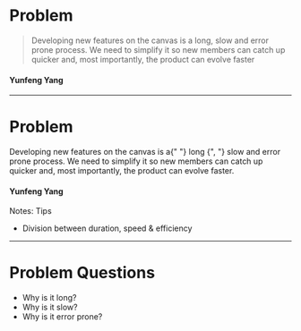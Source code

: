 # Problem

> Developing new features on the canvas is a long, slow and error prone process.
> We need to simplify it so new members can catch up quicker and, most importantly, the product can evolve faster

#### Yunfeng Yang

---

# Problem

<div style={{ borderLeft: "2px solid pink", paddingLeft: 20, fontSize: 44 }}>
  <font>
    Developing new features on the canvas is a{" "}
    <font style={{ color: "#B81D13", fontSize: 66 }}>long</font>
    {", "}
    <font style={{ color: "#008450", fontSize: 66 }}>slow</font> and
    <font style={{ color: "#EFB700", fontSize: 66 }}> error prone </font>
    process. We need to simplify it so new members can catch up
    <font style={{ color: "#008450", fontSize: 66 }}> quicker </font>
    and, most importantly, the product can evolve
    <font style={{ color: "#008450", fontSize: 66 }}> faster.</font>
  </font>
</div>

#### Yunfeng Yang

Notes: Tips

- Division between duration, speed & efficiency

---

# Problem Questions

- Why is it long?
- Why is it slow?
- Why is it error prone?
